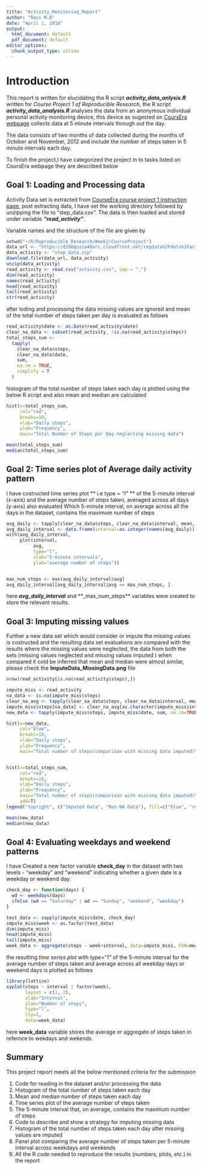 ---
title: "Activity_Monitoring_Report"
author: "Ravi M.B"
date: "April 1, 2018"
output:
  html_document: default
  pdf_document: default
editor_options:
  chunk_output_type: inline
---

# Introduction

This report is written for elucidating the R script **_activity_data_anlysis.R_** written for _Course Project 1 of Reproducible Research_, the R script **_activity_data_analysis.R_** analyses the data from an anonymous individual personal activity monitoring device, this device as sugested on [CoursEra webpage](https://www.coursera.org/learn/reproducible-research/peer/gYyPt/course-project-1) collects data at 5 minute intervals through out the day. 

The data consists of two months of data collected during the months of October and November, 2012 and include the number of steps taken in 5 minute intervals each day.

To finish the project,I have categorized the project in to tasks listed on CoursEra webpage they are described below

## Goal 1: Loading and Processing data

Activity Data set is extracted from [CourseEra course project 1 instruction page](https://d396qusza40orc.cloudfront.net/repdata%2Fdata%2Factivity.zip), post extracting data, I have set the working directory followed by unzipping the file to "step_data.csv". The data is then loaded and stored under variable
**_"read_activity"_**.

Variable names and the structure of the file are given by

```{r}
setwd("~/R/Reproducible_Research/Week2/CourseProject")
data_url <- "https://d396qusza40orc.cloudfront.net/repdata%2Fdata%2Factivity.zip"
data_activity <- "step_data.zip"
download.file(data_url, data_activity)
unzip(data_activity)
read_activity <- read.csv("activity.csv", sep = ",")
dim(read_activity)
names(read_activity)
head(read_activity)
tail(read_activity)
str(read_activity)

```

after loding and processing the data missing values are ignored and mean of the total number of steps taken per day is evaluated as follows

```{r}
read_activity$date <- as.Date(read_activity$date)
clear_na_data <- subset(read_activity, !is.na(read_activity$steps))
total_steps_sum <-
  tapply(
    clear_na_data$steps,
    clear_na_data$date,
    sum,
    na.rm = TRUE,
    simplify = T
  )
```

histogram of the total number of steps taken each day is plotted using the below R script and also mean and median are calculated
```{r}
hist(x=total_steps_sum,
     col="red",
     breaks=10,
     xlab="Daily steps",
     ylab="Frequency",
     main="Total Number of Steps per Day neglecting missing data")

mean(total_steps_sum)
median(total_steps_sum)

```

## Goal 2: Time series plot of Average daily activity pattern

I have costructed  time series plot ** i.e type = _"l"_ ** of the 5-minute interval (x-axis) and the average number of steps taken, averaged across all days (y-axis) also evaluated Which 5-minute interval, on average across all the days in the dataset, contains the maximum number of steps

```{r}
avg_daily <- tapply(clear_na_data$steps, clear_na_data$interval, mean, na.rm=TRUE, simplify=T)
avg_daily_interval <- data.frame(interval=as.integer(names(avg_daily)), avg=avg_daily)
with(avg_daily_interval,
     plot(interval,
          avg,
          type="l",
          xlab="5-minute intervals",
          ylab="average number of steps"))


max_num_steps <- max(avg_daily_interval$avg)
avg_daily_interval[avg_daily_interval$avg == max_num_steps, ]
```

here **_avg_daily_interval_** and **_max_num_steps** variables were created to store the relevant results.

## Goal 3: Imputing missing values

Further a new data set which would consider or impute the missing values is costructed and the resulting data set evaluations are compared with the results where the missing values were neglected, the data from both the sets (missing values neglected and missing values imputed ) when compared it cold be inferred that mean and median were almost similar, please check the **ImputeData_MissingData.png** file 
```{r}
nrow(read_activity[is.na(read_activity$steps),])

impute_miss <- read_activity
na_data <- is.na(impute_miss$steps)
clear_na_avg <- tapply(clear_na_data$steps, clear_na_data$interval, mean, na.rm=TRUE, simplify=T)
impute_miss$steps[na_data] <- clear_na_avg[as.character(impute_miss$interval[na_data])]
new_data <- tapply(impute_miss$steps, impute_miss$date, sum, na.rm=TRUE, simplify=T)

hist(x=new_data,
     col="blue",
     breaks=10,
     xlab="Daily steps",
     ylab="Frequency",
     main="Total number of steps(comparison with missing data imputed)")


hist(x=total_steps_sum,
     col="red",
     breaks=10,
     xlab="Daily steps",
     ylab="Frequency",
     main="Total number of steps(comparison with missing data imputed)",
     add=T)
legend("topright", c("Imputed Data", "Non-NA Data"), fill=c("blue", "red") )

mean(new_data)
median(new_data)

```

## Goal 4: Evaluating weekdays and weekend patterns

I have Created a new factor variable **check_day** in the dataset with two levels - "weekday" and "weekend" indicating whether a given date is a weekday or weekend day.

```{r}
check_day <- function(days) {
  wd <- weekdays(days)
  ifelse (wd == "Saturday" | wd == "Sunday", "weekend", "weekday")
}

test_data <- sapply(impute_miss$date, check_day)
impute_miss$week <- as.factor(test_data)
dim(impute_miss)
head(impute_miss)
tail(impute_miss)
week_data <- aggregate(steps ~ week+interval, data=impute_miss, FUN=mean)
```

the resulting _time series plot_ with _type="1"_ of the 5-minute interval for the average number of steps taken and average across all weekday days or weekend days is plotted as follows

```{r}
library(lattice)
xyplot(steps ~ interval | factor(week),
       layout = c(1, 2),
       xlab="Interval",
       ylab="Number of steps",
       type="l",
       lty=1,
       data=week_data)

```

here **week_data** variable stores the average or aggregate of steps taken in refernce to wekdays and wekends.

## Summary

This project report meets all the below mentioned criteria for the submission

1.	Code for reading in the dataset and/or processing the data
2.	Histogram of the total number of steps taken each day
3.	Mean and median number of steps taken each day
4.	Time series plot of the average number of steps taken
5.	The 5-minute interval that, on average, contains the maximum number of steps
6.	Code to describe and show a strategy for imputing missing data
7.	Histogram of the total number of steps taken each day after missing values are imputed
8.	Panel plot comparing the average number of steps taken per 5-minute interval across weekdays and weekends
9.	All the R code needed to reproduce the results (numbers, plots, etc.) in the report
